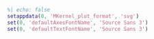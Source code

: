 ```matlab
%| echo: false
setappdata(0, 'MKernel_plot_format', 'svg')
set(0, 'defaultAxesFontName', 'Source Sans 3')
set(0, 'defaultTextFontName', 'Source Sans 3')
```

<!-- Copyright © 2023 Carsten Allefeld
SPDX-License-Identifier: GPL-3.0-or-later -->
